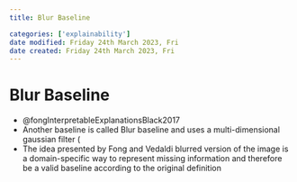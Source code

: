 ```yaml
---
title: Blur Baseline

categories: ['explainability']
date modified: Friday 24th March 2023, Fri
date created: Friday 24th March 2023, Fri
---
```


# Blur Baseline


- @fongInterpretableExplanationsBlack2017
- Another baseline is called Blur baseline and uses a multi-dimensional gaussian filter (
- The idea presented by Fong and Vedaldi blurred version of the image is a domain-specific way to represent missing information and therefore be a valid baseline according to the original definition



